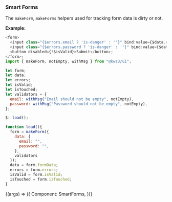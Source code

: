
<Version />

<Meta title="Utils/2. Examples/10. Smart Forms" />

### Smart Forms

The `makeForm`, `makeForms` helpers used for tracking form data is dirty or not.

**Example:**

    
```js
<form>
  <input class="{$errors.email ? 'is-danger' : ''}" bind:value={$data.email} />;
  <input class="{$errors.password ? 'is-danger' : ''}" bind:value={$data.password}/>;
  <button disabled={!$isValid}>Submit</button>;
</form>;
import { makeForm, notEmpty, withMsg } from "@kws3/ui";

let form;
let data;
let errors;
let isValid;
let isTouched;
let validators = {
  email: withMsg("Email should not be empty", notEmpty),
  password: withMsg("Password should not be empty", notEmpty),
};

$: load();

function load(){
  form = makeForm({
    data: {
      email: "",
      password: "",
    },
    validators
  });
  data = form.formData;
  errors = form.errors;
  isValid = form.isValid;
  isTouched = form.isTouched;
}
```


<Story name="10. Smart Forms" args={{}}>
  {(args) => ({
    Component: SmartForms,
  })}
</Story>
